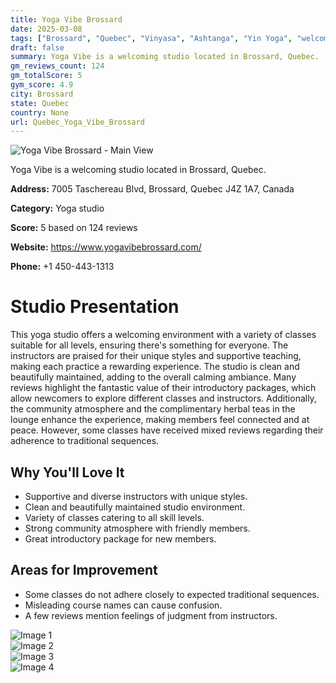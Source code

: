 ```yaml
---
title: Yoga Vibe Brossard
date: 2025-03-08
tags: ["Brossard", "Quebec", "Vinyasa", "Ashtanga", "Yin Yoga", "welcoming", "clean", "Brossard"]  
draft: false
summary: Yoga Vibe is a welcoming studio located in Brossard, Quebec.
gm_reviews_count: 124
gm_totalScore: 5
gym_score: 4.9
city: Brossard
state: Quebec
country: None
url: Quebec_Yoga_Vibe_Brossard
---
```


<div className="aspect-[16/9] relative my-8">
  <img 
    src="https://lh5.googleusercontent.com/p/AF1QipNAjFjIFdo2jlliYnQ96wuYr17NY3kh9DgbfKck=w1920-h1080-k-no"
    alt="Yoga Vibe Brossard - Main View"
    className="object-cover absolute inset-0 w-full h-full rounded-lg"
  />
</div>

Yoga Vibe is a welcoming studio located in Brossard, Quebec.

**Address:** 7005 Taschereau Blvd, Brossard, Quebec J4Z 1A7, Canada

**Category:** Yoga studio

**Score:** 5 based on 124 reviews

**Website:** https://www.yogavibebrossard.com/

**Phone:** +1 450-443-1313

# Studio Presentation

This yoga studio offers a welcoming environment with a variety of classes suitable for all levels, ensuring there's something for everyone. The instructors are praised for their unique styles and supportive teaching, making each practice a rewarding experience. The studio is clean and beautifully maintained, adding to the overall calming ambiance. Many reviews highlight the fantastic value of their introductory packages, which allow newcomers to explore different classes and instructors. Additionally, the community atmosphere and the complimentary herbal teas in the lounge enhance the experience, making members feel connected and at peace. However, some classes have received mixed reviews regarding their adherence to traditional sequences.

## Why You'll Love It

- Supportive and diverse instructors with unique styles.
- Clean and beautifully maintained studio environment.
- Variety of classes catering to all skill levels.
- Strong community atmosphere with friendly members.
- Great introductory package for new members.

## Areas for Improvement

- Some classes do not adhere closely to expected traditional sequences.
- Misleading course names can cause confusion.
- A few reviews mention feelings of judgment from instructors.

<div className="grid grid-cols-1 xl:grid-cols-2 gap-4 my-8">
<div className="aspect-[4/3] relative"><img src="https://lh3.googleusercontent.com/p/AF1QipN-eqviSD8yzGn7JZqaevume5d9HNTskOPXuktV=w1920-h1080-k-no" alt="Image 1" className="object-cover absolute inset-0 w-full h-full rounded-lg" /></div>
<div className="aspect-[4/3] relative"><img src="https://lh5.googleusercontent.com/p/AF1QipPRPHtZdzV319Vj9zOiYC6reY3ozWcWQivaQSKc=w1920-h1080-k-no" alt="Image 2" className="object-cover absolute inset-0 w-full h-full rounded-lg" /></div>
<div className="aspect-[4/3] relative"><img src="https://lh5.googleusercontent.com/p/AF1QipPKv7V5UPv1o4YOtvIgHa0V9-cM0Qobxl96Oo_l=w1920-h1080-k-no" alt="Image 3" className="object-cover absolute inset-0 w-full h-full rounded-lg" /></div>
<div className="aspect-[4/3] relative"><img src="https://lh5.googleusercontent.com/p/AF1QipPtt9N3hZtc9hlHYRyug3Bkst3V5fZpZPbDVrZw=w1920-h1080-k-no" alt="Image 4" className="object-cover absolute inset-0 w-full h-full rounded-lg" /></div>
</div>